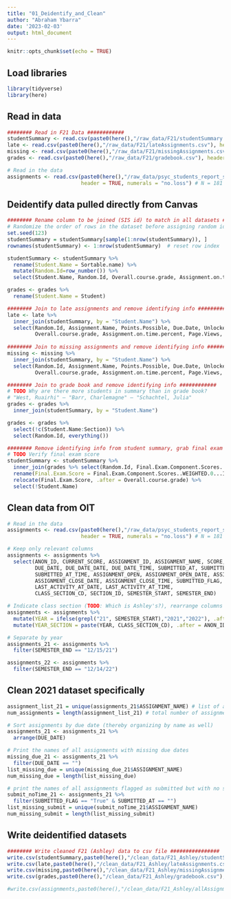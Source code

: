 ```yaml
---
title: "01_Deidentify_and_Clean"
author: "Abraham Ybarra"
date: '2023-02-03'
output: html_document
---
```


```r
knitr::opts_chunk$set(echo = TRUE)
```

## Load libraries

```r
library(tidyverse)
library(here)
```

## Read in data

```r
######## Read in F21 Data ############
studentSummary <- read.csv(paste0(here(),"/raw_data/F21/studentSummary.csv"), header = TRUE) # N = 181
late <- read.csv(paste0(here(),"/raw_data/F21/lateAssignments.csv"), header = TRUE)
missing <- read.csv(paste0(here(),"/raw_data/F21/missingAssignments.csv"), header = TRUE)
grades <- read.csv(paste0(here(),"/raw_data/F21/gradebook.csv"), header = TRUE) # N = 178 (why?)

# Read in the data
assignments <- read.csv(paste0(here(),"/raw_data/psyc_students_report_split.csv"), 
                        header = TRUE, numerals = "no.loss") # N = 181
```

## Deidentify data pulled directly from Canvas

```r
######## Rename column to be joined (SIS id) to match in all datasets ############
# Randomize the order of rows in the dataset before assigning random id to remove possibility to identify
set.seed(123)
studentSummary = studentSummary[sample(1:nrow(studentSummary)), ]
rownames(studentSummary) <- 1:nrow(studentSummary)  # reset row index

studentSummary <- studentSummary %>%
  rename(Student.Name = Sortable.name) %>%
  mutate(Random.Id=row_number()) %>%
  select(Student.Name, Random.Id, Overall.course.grade, Assignment.on.time.percent, Page.Views, Participations)

grades <- grades %>%
  rename(Student.Name = Student)

######## Join to late assignments and remove identifying info ############
late <- late %>%
  inner_join(studentSummary, by = "Student.Name") %>%
  select(Random.Id, Assignment.Name, Points.Possible, Due.Date, Unlocked.Date, Submitted.Date,
         Overall.course.grade, Assignment.on.time.percent, Page.Views, Participations)
  
######## Join to missing assignments and remove identifying info ############
missing <- missing %>%
  inner_join(studentSummary, by = "Student.Name") %>%
  select(Random.Id, Assignment.Name, Points.Possible, Due.Date, Unlocked.Date,
         Overall.course.grade, Assignment.on.time.percent, Page.Views, Participations)

######## Join to grade book and remove identifying info ############
# TODO Why are there more students in summary than in grade book?
# "West, Ruairhi" – "Barr, Charlemagne" – "Schachtel, Julia"
grades <- grades %>%
  inner_join(studentSummary, by = "Student.Name") 

grades <- grades %>%
  select(!c(Student.Name:Section)) %>%
  select(Random.Id, everything())

######## Remove identifying info from student summary, grab final exam score ############
# TODO Verify final exam score
studentSummary <- studentSummary %>%
  inner_join(grades %>% select(Random.Id, Final.Exam.Component.Scores..WEIGHTED.0...IGNORE..Unposted.Current.Score), by = 'Random.Id') %>%
  rename(Final.Exam.Score = Final.Exam.Component.Scores..WEIGHTED.0...IGNORE..Unposted.Current.Score) %>%
  relocate(Final.Exam.Score, .after = Overall.course.grade) %>%
  select(!Student.Name)
```

## Clean data from OIT

```r
# Read in the data
assignments <- read.csv(paste0(here(),"/raw_data/psyc_students_report_split.csv"), 
                        header = TRUE, numerals = "no.loss") # N = 181

# Keep only relevant columns
assignments <- assignments %>%
  select(ANON_ID, CURRENT_SCORE, ASSIGNMENT_ID, ASSIGNMENT_NAME, SCORE, 
         DUE_DATE, DUE_DATE_DATE, DUE_DATE_TIME, SUBMITTED_AT, SUBMITTED_AT_DATE,
         SUBMITTED_AT_TIME, ASSIGNMENT_OPEN, ASSIGNMENT_OPEN_DATE, ASSIGNMENT_OPEN_TIME, ASSIGNMENT_CLOSE,
         ASSIGNMENT_CLOSE_DATE, ASSIGNMENT_CLOSE_TIME, SUBMITTED_FLAG, POINTS_POSSIBLE,LAST_ACTIVITY_AT,
         LAST_ACTIVITY_AT_DATE, LAST_ACTIVITY_AT_TIME,
         CLASS_SECTION_CD, SECTION_ID, SEMESTER_START, SEMESTER_END)

# Indicate class section (TODO: Which is Ashley's?), rearrange columns
assignments <- assignments %>%
  mutate(YEAR = ifelse(grepl("21", SEMESTER_START),"2021","2022"), .after = SEMESTER_END) %>%
  mutate(YEAR_SECTION = paste(YEAR, CLASS_SECTION_CD), .after = ANON_ID) # Show year + section

# Separate by year
assignments_21 <- assignments %>%
  filter(SEMESTER_END == "12/15/21")

assignments_22 <- assignments %>% 
  filter(SEMESTER_END == "12/14/22")
```

## Clean 2021 dataset specifically

```r
assignment_list_21 = unique(assignments_21$ASSIGNMENT_NAME) # list of all assignments
num_assignments = length(assignment_list_21) # total number of assignments (N = 108)

# Sort assignments by due date (thereby organizing by name as well)
assignments_21 <- assignments_21 %>%
  arrange(DUE_DATE)

# Print the names of all assignments with missing due dates
missing_due_21 <- assignments_21 %>%
  filter(DUE_DATE == "")
list_missing_due = unique(missing_due_21$ASSIGNMENT_NAME)
num_missing_due = length(list_missing_due)

# print the names of all assignments flagged as submitted but with no submission time
submit_noTime_21 <- assignments_21 %>%
  filter(SUBMITTED_FLAG == "True" & SUBMITTED_AT == "")
list_missing_submit = unique(submit_noTime_21$ASSIGNMENT_NAME)
num_missing_submit = length(list_missing_submit)
```

## Write deidentified datasets

```r
######## Write cleaned F21 (Ashley) data to csv file ################
write.csv(studentSummary,paste0(here(),"/clean_data/F21_Ashley/studentSummary.csv"),row.names = FALSE)
write.csv(late,paste0(here(),"/clean_data/F21_Ashley/lateAssignments.csv"),row.names = FALSE)
write.csv(missing,paste0(here(),"/clean_data/F21_Ashley/missingAssignments.csv"),row.names = FALSE)
write.csv(grades,paste0(here(),"/clean_data/F21_Ashley/gradebook.csv"),row.names = FALSE)

#write.csv(assignments,paste0(here(),"/clean_data/F21_Ashley/allAssignments.csv"),row.names = FALSE)
```







